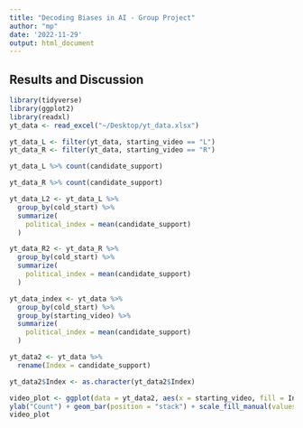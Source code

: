 ```yaml
---
title: "Decoding Biases in AI - Group Project"
author: "mp"
date: '2022-11-29'
output: html_document
---
```


## Results and Discussion

```r
library(tidyverse)
library(ggplot2)
library(readxl)
yt_data <- read_excel("~/Desktop/yt_data.xlsx")
```

```r
yt_data_L <- filter(yt_data, starting_video == "L")
yt_data_R <- filter(yt_data, starting_video == "R")
```

```r
yt_data_L %>% count(candidate_support)
```

```r
yt_data_R %>% count(candidate_support)
```

```r
yt_data_L2 <- yt_data_L %>%
  group_by(cold_start) %>%
  summarize(
    political_index = mean(candidate_support)
  )
```

```r
yt_data_R2 <- yt_data_R %>%
  group_by(cold_start) %>%
  summarize(
    political_index = mean(candidate_support)
  )
```


```r
yt_data_index <- yt_data %>%
  group_by(cold_start) %>%
  group_by(starting_video) %>%
  summarize(
    political_index = mean(candidate_support)
  )
```

```r
yt_data2 <- yt_data %>%
  rename(Index = candidate_support)

yt_data2$Index <- as.character(yt_data2$Index)
```


```r
video_plot <- ggplot(data = yt_data2, aes(x = starting_video, fill = Index)) + xlab("Political leaning of starting video") +
ylab("Count") + geom_bar(position = "stack") + scale_fill_manual(values = c("cadetblue2", "khaki2", "coral1")) + theme_classic()
video_plot
```


